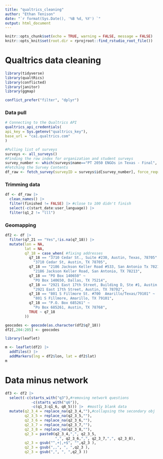 ```yaml
---
title: "qualtrics_cleaning"
author: "Ethan Tenison"
date: "`r format(Sys.Date(), '%B %d, %Y') `"
output: html_document
---
```


```r
knitr::opts_chunk$set(echo = TRUE, warning = FALSE, message = FALSE)
knitr::opts_knit$set(root.dir = rprojroot::find_rstudio_root_file())
```

# Qualtrics data cleaning 

```r

library(tidyverse)
library(qualtRics)
library(conflicted)
library(janitor)
library(ggmap)

conflict_prefer("filter", "dplyr")

```

### Data pull 

```r

# Connecting to the Qualtrics API
qualtrics_api_credentials(
api_key = Sys.getenv("qualtrics_key"), 
base_url = "ca1.qualtrics.com"
)

#Pulling list of surveys
surveys <- all_surveys() 
#Finding the row index for organization and student surveys
survey_number <- which(surveys$name=="PT 2050 ENGOs in Texas - Final", arr.ind=TRUE)
#Fetching the Survey Contents 
df_raw <- fetch_survey(surveyID = surveys$id[survey_number], force_request = TRUE)

```

### Trimming data 

```r


df <- df_raw |> 
  clean_names() |> 
  filter(finished != FALSE) |> #close to 100 didn't finish 
  select(-c(start_date:user_language)) |> 
  filter(q1_2 != "lll")

```


### Geomapping

```r


df2 <- df |>
  filter(q7_21 == "Yes",!is.na(q7_18)) |>
  mutate(lon = NA, 
         lat = NA,
         q7_18 = case_when( #fixing addresses 
           q7_18 == "3710 Cedar St., Suite #230, Austin, Texas, 78705" ~
             "3710 Cedar St, Austin, TX 78705",
           q7_18 == "2186 Jackson Keller Road #533, San Antonio Tx 78213" ~
             "2186 Jackson Keller Road, San Antonio, TX 78213",
           q7_18 == "PO Box 140650" ~
             "PO Box 140650, Dallas, TX 75214",
           q7_18 == "2921 East 17th Street, Building D, Ste #1, Austin Texas 78702" ~
             "2921 East 17th Street, Austin, TX 78702",
           q7_18 == "801 S Fillmore St. #700  Amarillo/Texas/79101" ~
             "801 S Fillmore, Amarillo, TX 79101",
           q7_18 == "P.O. Box 685261" ~
             "Po Box 685261, Austin, TX 78768",
           TRUE ~ q7_18
         ))

geocodes <- geocode(as.character(df2$q7_18))
df2[,204:205] <- geocodes

```


```r
library(leaflet)

m <- leaflet(df2) |> 
  addTiles() |> 
  addMarkers(lng = df2$lon, lat = df2$lat)
m

```


# Data minus network 

```r

df3 <- df2 |> 
  select(-c(starts_with("q3"),#removing network questions
            -c(starts_with("q6")),
            -c(q1_3:q1_6, q8_5))) |>  #mostly blank data 
  mutate(q2_3_4 = replace_na(q2_3_4,""),#collapsing the secondary obj
         q2_3_5 = replace_na(q2_3_5,""),
         q2_3_6 = replace_na(q2_3_6,""),
         q2_3_7 = replace_na(q2_3_7,""),
         q2_3_8 = replace_na(q2_3_8,""),
         q2_3 = paste0(q2_3_4,",", q2_3_5,
                       ",", q2_3_6,",", q2_3_7,",", q2_3_8),
         q2_3 = gsub("^,+|,+$", "",q2_3 ),
         q2_3 = gsub(",,", ", ",q2_3 ),
         q2_3 = gsub(",", ", ",q2_3 ))



```

